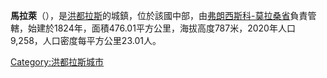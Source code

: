 {{Coord|14|55|N|87|2|W|display=title}}

'''馬拉萊'''（{{lang-es|Marale}}），是[[洪都拉斯|洪都拉斯]]的城鎮，位於該國中部，由[[弗朗西斯科-莫拉桑省|弗朗西斯科-莫拉桑省]]負責管轄，始建於1824年，面積476.01平方公里，海拔高度787米，2020年人口9,258，人口密度每平方公里23.01人。

{{Honduras-geo-stub}}
[[Category:洪都拉斯城市|Category:洪都拉斯城市]]